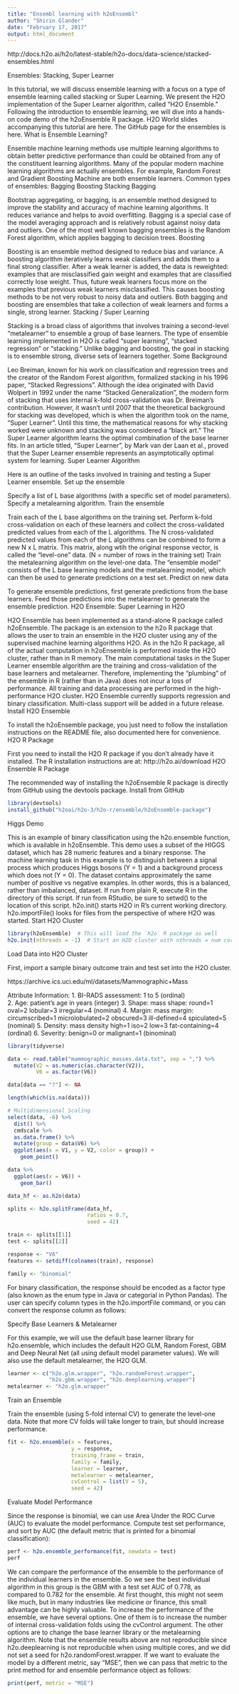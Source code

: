 ```yaml
---
title: "Ensembl learning with h2oEnsembl"
author: "Shirin Glander"
date: "February 17, 2017"
output: html_document
---
```


http://docs.h2o.ai/h2o/latest-stable/h2o-docs/data-science/stacked-ensembles.html

Ensembles: Stacking, Super Learner

In this tutorial, we will discuss ensemble learning with a focus on a type of ensemble learning called stacking or Super Learning. We present the H2O implementation of the Super Learner algorithm, called "H2O Ensemble."
Following the introduction to ensemble learning, we will dive into a hands-on code demo of the h2oEnsemble R package.
H2O World slides accompanying this tutorial are here.
The GitHub page for the ensembles is here.
What is Ensemble Learning?

Ensemble machine learning methods use multiple learning algorithms to obtain better predictive performance than could be obtained from any of the constituent learning algorithms.
Many of the popular modern machine learning algorithms are actually ensembles. For example, Random Forest and Gradient Boosting Machine are both ensemble learners.
Common types of ensembles:
  Bagging
Boosting
Stacking
Bagging

Bootstrap aggregating, or bagging, is an ensemble method designed to improve the stability and accuracy of machine learning algorithms. It reduces variance and helps to avoid overfitting. Bagging is a special case of the model averaging approach and is relatively robust against noisy data and outliers.
One of the most well known bagging ensembles is the Random Forest algorithm, which applies bagging to decision trees.
Boosting

Boosting is an ensemble method designed to reduce bias and variance. A boosting algorithm iteratively learns weak classifiers and adds them to a final strong classifier.
After a weak learner is added, the data is reweighted: examples that are misclassified gain weight and examples that are classified correctly lose weight. Thus, future weak learners focus more on the examples that previous weak learners misclassified. This causes boosting methods to be not very robust to noisy data and outliers.
Both bagging and boosting are ensembles that take a collection of weak learners and forms a single, strong learner.
Stacking / Super Learning

Stacking is a broad class of algorithms that involves training a second-level "metalearner" to ensemble a group of base learners. The type of ensemble learning implemented in H2O is called "super learning", "stacked regression" or "stacking." Unlike bagging and boosting, the goal in stacking is to ensemble strong, diverse sets of learners together.
Some Background

Leo Breiman, known for his work on classification and regression trees and the creator of the Random Forest algorithm, formalized stacking in his 1996 paper, "Stacked Regressions". Although the idea originated with David Wolpert in 1992 under the name "Stacked Generalization", the modern form of stacking that uses internal k-fold cross-validation was Dr. Breiman's contribution.
However, it wasn't until 2007 that the theoretical background for stacking was developed, which is when the algorithm took on the name, "Super Learner". Until this time, the mathematical reasons for why stacking worked were unknown and stacking was considered a "black art." The Super Learner algorithm learns the optimal combination of the base learner fits. In an article titled, "Super Learner", by Mark van der Laan et al., proved that the Super Learner ensemble represents an asymptotically optimal system for learning.
Super Learner Algorithm

Here is an outline of the tasks involved in training and testing a Super Learner ensemble.
Set up the ensemble

Specify a list of L base algorithms (with a specific set of model parameters).
Specify a metalearning algorithm.
Train the ensemble

Train each of the L base algorithms on the training set.
Perform k-fold cross-validation on each of these learners and collect the cross-validated predicted values from each of the L algorithms.
The N cross-validated predicted values from each of the L algorithms can be combined to form a new N x L matrix. This matrix, along wtih the original response vector, is called the "level-one" data. (N = number of rows in the training set)
Train the metalearning algorithm on the level-one data.
The "ensemble model" consists of the L base learning models and the metalearning model, which can then be used to generate predictions on a test set.
Predict on new data

To generate ensemble predictions, first generate predictions from the base learners.
Feed those predictions into the metalearner to generate the ensemble prediction.
H2O Ensemble: Super Learning in H2O

H2O Ensemble has been implemented as a stand-alone R package called h2oEnsemble. The package is an extension to the h2o R package that allows the user to train an ensemble in the H2O cluster using any of the supervised machine learning algorithms H2O. As in the h2o R package, all of the actual computation in h2oEnsemble is performed inside the H2O cluster, rather than in R memory.
The main computational tasks in the Super Learner ensemble algorithm are the training and cross-validation of the base learners and metalearner. Therefore, implementing the "plumbing" of the ensemble in R (rather than in Java) does not incur a loss of performance. All training and data processing are performed in the high-performance H2O cluster.
H2O Ensemble currently supports regression and binary classification. Multi-class support will be added in a future release.
Install H2O Ensemble

To install the h2oEnsemble package, you just need to follow the installation instructions on the README file, also documented here for convenience.
H2O R Package

First you need to install the H2O R package if you don't already have it installed. The R installation instructions are at: http://h2o.ai/download
H2O Ensemble R Package

The recommended way of installing the h2oEnsemble R package is directly from GitHub using the devtools package.
Install from GitHub

```r
library(devtools)
install_github("h2oai/h2o-3/h2o-r/ensemble/h2oEnsemble-package")
```

Higgs Demo

This is an example of binary classification using the h2o.ensemble function, which is available in h2oEnsemble. This demo uses a subset of the HIGGS dataset, which has 28 numeric features and a binary response. The machine learning task in this example is to distinguish between a signal process which produces Higgs bosons (Y = 1) and a background process which does not (Y = 0). The dataset contains approximately the same number of positive vs negative examples. In other words, this is a balanced, rather than imbalanced, dataset.
If run from plain R, execute R in the directory of this script. If run from RStudio, be sure to setwd() to the location of this script. h2o.init() starts H2O in R's current working directory. h2o.importFile() looks for files from the perspective of where H2O was started.
Start H2O Cluster

```r
library(h2oEnsemble)  # This will load the `h2o` R package as well
h2o.init(nthreads = -1)  # Start an H2O cluster with nthreads = num cores on your machine
```

Load Data into H2O Cluster

First, import a sample binary outcome train and test set into the H2O cluster.

https://archive.ics.uci.edu/ml/datasets/Mammographic+Mass

Attribute Information:
   1. BI-RADS assessment: 1 to 5 (ordinal)  
   2. Age: patient's age in years (integer)
   3. Shape: mass shape: round=1 oval=2 lobular=3 irregular=4 (nominal)
   4. Margin: mass margin: circumscribed=1 microlobulated=2 obscured=3 ill-defined=4 spiculated=5 (nominal)
   5. Density: mass density high=1 iso=2 low=3 fat-containing=4 (ordinal)
   6. Severity: benign=0 or malignant=1 (binominal)

```r
library(tidyverse)

data <- read.table("mammographic_masses.data.txt", sep = ",") %>%
  mutate(V2 = as.numeric(as.character(V2)),
         V6 = as.factor(V6))

data[data == "?"] <- NA
```

```r
length(which(is.na(data)))
```

```r
# Multidimensional Scaling 
select(data, -6) %>%
  dist() %>%
  cmdscale %>%
  as.data.frame() %>%
  mutate(group = data$V6) %>%
  ggplot(aes(x = V1, y = V2, color = group)) +
    geom_point()
```

```r
data %>%
  ggplot(aes(x = V6)) +
    geom_bar()
```

```r
data_hf <- as.h2o(data)

splits <- h2o.splitFrame(data_hf, 
                         ratios = 0.7, 
                         seed = 42)

train <- splits[[1]]
test <- splits[[2]]

response <- "V6"
features <- setdiff(colnames(train), response)

family <- "binomial"
```

For binary classification, the response should be encoded as a factor type (also known as the enum type in Java or categorial in Python Pandas). The user can specify column types in the h2o.importFile command, or you can convert the response column as follows:

Specify Base Learners & Metalearner

For this example, we will use the default base learner library for h2o.ensemble, which includes the default H2O GLM, Random Forest, GBM and Deep Neural Net (all using default model parameter values). We will also use the default metalearner, the H2O GLM.

```r
learner <- c("h2o.glm.wrapper", "h2o.randomForest.wrapper",
             "h2o.gbm.wrapper", "h2o.deeplearning.wrapper")
metalearner <- "h2o.glm.wrapper"
```

Train an Ensemble

Train the ensemble (using 5-fold internal CV) to generate the level-one data. Note that more CV folds will take longer to train, but should increase performance.

```r
fit <- h2o.ensemble(x = features,
                    y = response,
                    training_frame = train,
                    family = family,
                    learner = learner,
                    metalearner = metalearner,
                    cvControl = list(V = 5),
                    seed = 42)
```

Evaluate Model Performance

Since the response is binomial, we can use Area Under the ROC Curve (AUC) to evaluate the model performance. Compute test set performance, and sort by AUC (the default metric that is printed for a binomial classification):

```r
perf <- h2o.ensemble_performance(fit, newdata = test)
perf
```

We can compare the performance of the ensemble to the performance of the individual learners in the ensemble.
So we see the best individual algorithm in this group is the GBM with a test set AUC of 0.778, as compared to 0.782 for the ensemble. At first thought, this might not seem like much, but in many industries like medicine or finance, this small advantage can be highly valuable.
To increase the performance of the ensemble, we have several options. One of them is to increase the number of internal cross-validation folds using the cvControl argument. The other options are to change the base learner library or the metalearning algorithm.
Note that the ensemble results above are not reproducible since h2o.deeplearning is not reproducible when using multiple cores, and we did not set a seed for h2o.randomForest.wrapper.
If we want to evaluate the model by a different metric, say "MSE", then we can pass that metric to the print method for and ensemble performance object as follows:

```r
print(perf, metric = "MSE")
```








